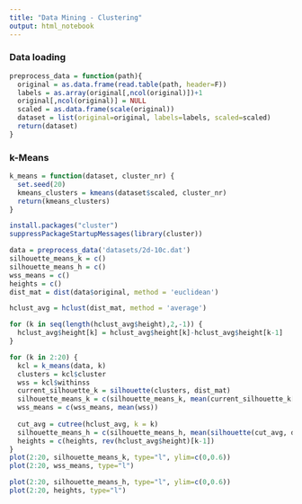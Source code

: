 ```yaml
---
title: "Data Mining - Clustering"
output: html_notebook
---
```


### Data loading
```r
preprocess_data = function(path){
  original = as.data.frame(read.table(path, header=F))
  labels = as.array(original[,ncol(original)])+1
  original[,ncol(original)] = NULL
  scaled = as.data.frame(scale(original))
  dataset = list(original=original, labels=labels, scaled=scaled)
  return(dataset)
}

```


### k-Means
```r
k_means = function(dataset, cluster_nr) {
  set.seed(20)
  kmeans_clusters = kmeans(dataset$scaled, cluster_nr)
  return(kmeans_clusters)
}

```

```r
install.packages("cluster")
suppressPackageStartupMessages(library(cluster))
```

```r
data = preprocess_data('datasets/2d-10c.dat')
silhouette_means_k = c()
silhouette_means_h = c()
wss_means = c()
heights = c()
dist_mat = dist(data$original, method = 'euclidean')

hclust_avg = hclust(dist_mat, method = 'average')

for (k in seq(length(hclust_avg$height),2,-1)) {
  hclust_avg$height[k] = hclust_avg$height[k]-hclust_avg$height[k-1]
}

for (k in 2:20) {
  kcl = k_means(data, k)
  clusters = kcl$cluster
  wss = kcl$withinss
  current_silhouette_k = silhouette(clusters, dist_mat)
  silhouette_means_k = c(silhouette_means_k, mean(current_silhouette_k[,3]))
  wss_means = c(wss_means, mean(wss))
  
  cut_avg = cutree(hclust_avg, k = k)
  silhouette_means_h = c(silhouette_means_h, mean(silhouette(cut_avg, dist_mat)[,3]))
  heights = c(heights, rev(hclust_avg$height)[k-1])
}
plot(2:20, silhouette_means_k, type="l", ylim=c(0,0.6))
plot(2:20, wss_means, type="l")

plot(2:20, silhouette_means_h, type="l", ylim=c(0,0.6))
plot(2:20, heights, type="l")

```




